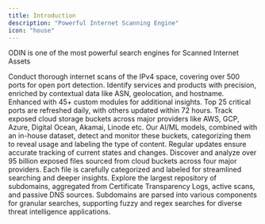 ```yaml
---
title: Introduction
description: "Powerful Internet Scanning Engine"
icon: "house"
---
```


ODIN is one of the most powerful search engines for Scanned Internet Assets

<CardGroup cols={2} horizontal={true}>
  <Card title="Hosts" icon="house" iconType="solid" href="/api-reference/hosts">
    Conduct thorough internet scans of the IPv4 space, covering over 500 ports
    for open port detection. Identify services and products with precision,
    enriched by contextual data like ASN, geolocation, and hostname. Enhanced
    with 45+ custom modules for additional insights. Top 25 critical ports are
    refreshed daily, with others updated within 72 hours.
  </Card>

  <Card title="Exposed Buckets" icon="fill-drip" iconType="solid" href="/api-reference/hosts">
    Track exposed cloud storage buckets across major providers like AWS, GCP,
    Azure, Digital Ocean, Akamai, Linode etc. Our AI/ML models, combined with an
    in-house dataset, detect and monitor these buckets, categorizing them to
    reveal usage and labeling the type of content. Regular updates ensure
    accurate tracking of current states and changes.
  </Card>

  <Card title="Exposed Files" icon="files" iconType="solid" href="/api-reference/hosts">
    Discover and analyze over 95 billion exposed files sourced from cloud
    buckets across four major providers. Each file is carefully categorized and
    labeled for streamlined searching and deeper insights.
  </Card>

  <Card title="Subdomains" icon="house-building" iconType="solid" href="/">
    Explore the largest repository of subdomains, aggregated from Certificate
    Transparency Logs, active scans, and passive DNS sources. Subdomains are
    parsed into various components for granular searches, supporting fuzzy and
    regex searches for diverse threat intelligence applications.
  </Card>
</CardGroup>